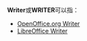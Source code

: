 '''Writer'''或'''WRITER'''可以指：
* [[OpenOffice.org_Writer|OpenOffice.org Writer]]
* [[LibreOffice_Writer|LibreOffice Writer]]

{{disambig}}